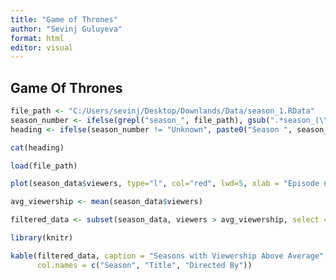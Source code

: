```yaml
---
title: "Game of Thrones"
author: "Sevinj Guluyeva"
format: html
editor: visual
---
```


## Game Of Thrones

```r
file_path <- "C:/Users/sevinj/Desktop/Downlands/Data/season_1.RData"
season_number <- ifelse(grepl("season_", file_path), gsub(".*season_(\\d+).*", "\\1", file_path), "Unknown")
heading <- ifelse(season_number != "Unknown", paste0("Season ", season_number, " summary"), "Unknown")

cat(heading)

load(file_path)


```

```r
plot(season_data$viewers, type="l", col="red", lwd=5, xlab = "Episode number", ylab = "1st day TV viewers in the US (millions)")
```

```r
avg_viewership <- mean(season_data$viewers)

```

```r
filtered_data <- subset(season_data, viewers > avg_viewership, select = c(no_season, title, directed_by))

```

```r
library(knitr)

kable(filtered_data, caption = "Seasons with Viewership Above Average",
      col.names = c("Season", "Title", "Directed By"))

```
